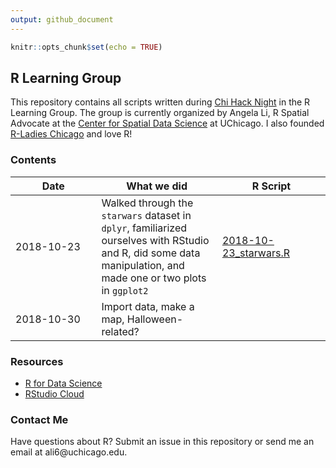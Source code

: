 ```yaml
---
output: github_document
---
```


```r
knitr::opts_chunk$set(echo = TRUE)
```

## R Learning Group

This repository contains all scripts written during [Chi Hack Night](https://chihacknight.org) in the R Learning Group. The group is currently organized by Angela Li, R Spatial Advocate at the [Center for Spatial Data Science](https://spatial.uchicago.edu) at UChicago. I also founded [R-Ladies Chicago](https://rladieschicago.org) and love R!

### Contents

| Date | What we did | R Script |
|------------------------|----------------------------------|------------------------------|
| 2018-10-23 | Walked through the `starwars` dataset in `dplyr`, familiarized ourselves with RStudio and R, did some data manipulation, and made one or two plots in `ggplot2` | [2018-10-23_starwars.R](https://github.com/angela-li/r-learning-group/blob/master/R/2018-10-23_starwars.R) |
| 2018-10-30 | Import data, make a map, Halloween-related? |  |

### Resources

- [R for Data Science](https://spatial.uchicago.edu)
- [RStudio Cloud](https://rstudio.cloud)

### Contact Me
Have questions about R? Submit an issue in this repository or send me an email at ali6@uchicago.edu.
